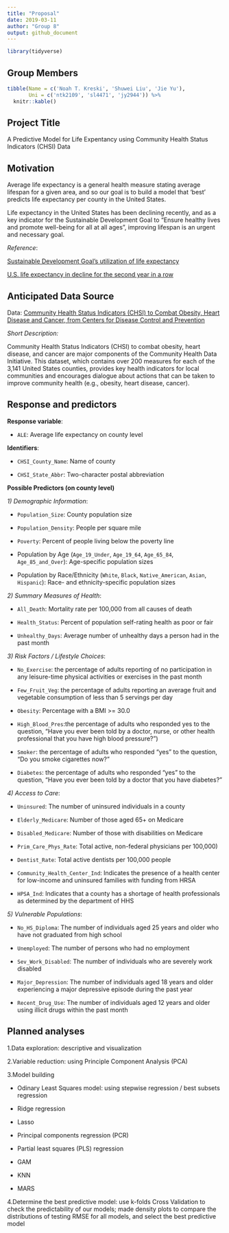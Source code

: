 ```yaml
---
title: "Proposal"
date: 2019-03-11
author: "Group 8"
output: github_document
---
```


```r
library(tidyverse)
```

## Group Members

```r
tibble(Name = c('Noah T. Kreski', 'Shuwei Liu', 'Jie Yu'),
       Uni = c('ntk2109', 'sl4471', 'jy2944')) %>% 
  knitr::kable()
```

## Project Title

A Predictive Model for Life Expentancy using Community Health Status Indicators (CHSI) Data


## Motivation

Average life expectancy is a general health measure stating average lifespan for a given area, and so our goal is to build a model that 'best' predicts life expectancy per county in the United States.

Life expectancy in the United States has been declining recently, and as a key indicator for the Sustainable Development Goal to “Ensure healthy lives and promote well-being for all at all ages”, improving lifespan is an urgent and necessary goal.

_Reference_:

[Sustainable Development Goal's utilization of life expectancy](https://www.who.int/gho/publications/world_health_statistics/2016/EN_WHS2016_Chapter3.pdf)

[U.S. life expectancy in decline for the second year in a row](https://www.aafp.org/news/health-of-the-public/20181210lifeexpectdrop.html)


## Anticipated Data Source
Data: [Community Health Status Indicators (CHSI) to Combat Obesity, Heart Disease and Cancer, from Centers for Disease Control and Prevention](https://healthdata.gov/dataset/community-health-status-indicators-chsi-combat-obesity-heart-disease-and-cancer)

_Short Description:_

Community Health Status Indicators (CHSI) to combat obesity, heart disease, and cancer are major components of the Community Health Data Initiative. This dataset, which contains over 200 measures for each of the 3,141 United States counties, provides key health indicators for local communities and encourages dialogue about actions that can be taken to improve community health (e.g., obesity, heart disease, cancer).


## Response and predictors

**Response variable**: 

* `ALE`: Average life expectancy on county level  


**Identifiers**:

* `CHSI_County_Name`: Name of county

* `CHSI_State_Abbr`: Two-character postal abbreviation


**Possible Predictors (on county level)**

_1) Demographic Information_:

* `Population_Size`: County population size

* `Population_Density`: People per square mile

* `Poverty`: Percent of people living below the poverty line

* Population by Age (`Age_19_Under`, `Age_19_64`, `Age_65_84`, `Age_85_and_Over`): Age-specific population sizes

* Population by Race/Ethnicity (`White`, `Black`, `Native_American`, `Asian`, `Hispanic`): Race- and ethnicity-specific population sizes

_2) Summary Measures of Health_:

* `All_Death`: Mortality rate per 100,000 from all causes of death

* `Health_Status`: Percent of population self-rating health as poor or fair

* `Unhealthy_Days`: Average number of unhealthy days a person had in the past month

_3) Risk Factors / Lifestyle Choices_:

* `No_Exercise`: the percentage of adults reporting of no participation in any leisure-time physical activities or exercises in the past month

* `Few_Fruit_Veg`: the percentage of adults reporting an average fruit and vegetable consumption of less than 5 servings per day

* `Obesity`: Percentage with a BMI >= 30.0

* `High_Blood_Pres`:the percentage of adults who responded yes to the question, “Have you ever been told by a doctor, nurse, or other health professional that you have high blood pressure?”)

* `Smoker`: the percentage of adults who responded “yes” to the question, “Do you smoke cigarettes now?”

* `Diabetes`: the percentage of adults who responded “yes” to the question, “Have you ever been told by a doctor that you have diabetes?”

_4) Access to Care_:

* `Uninsured`: The number of uninsured individuals in a county

* `Elderly_Medicare`: Number of those aged 65+ on Medicare

* `Disabled_Medicare`: Number of those with disabilities on Medicare

* `Prim_Care_Phys_Rate`: Total active, non-federal physicians per 100,000)

* `Dentist_Rate`: Total active dentists per 100,000 people

* `Community_Health_Center_Ind`: Indicates the presence of a health center for low-income and uninsured families with funding from HRSA

* `HPSA_Ind`: Indicates that a county has a shortage of health professionals as determined by the department of HHS


_5) Vulnerable Populations_:

* `No_HS_Diploma`: The number of individuals aged 25 years and older who have not graduated from high school

* `Unemployed`: The number of persons who had no employment

* `Sev_Work_Disabled`: The number of individuals who are severely work disabled

* `Major_Depression`: The number of individuals aged 18 years and older experiencing a major depressive episode during the past year

* `Recent_Drug_Use`: The number of individuals aged 12 years and older using illicit drugs within the past month


## Planned analyses

1.Data exploration: descriptive and visualization

2.Variable reduction: using Principle Component Analysis (PCA)

3.Model building

* Odinary Least Squares model: using stepwise regression / best subsets regression

* Ridge regression

* Lasso

* Principal components regression (PCR)

* Partial least squares (PLS) regression  

* GAM

* KNN

* MARS

4.Determine the best predictive model:  use k-folds Cross Validation to check the predictability of our models; made density plots to compare the distributions of testing RMSE for all models, and select the best predictive model

